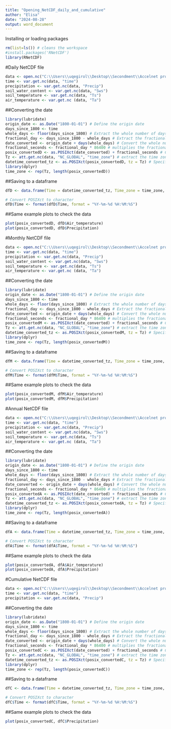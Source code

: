 ```yaml
---
title: "Opening_NetCDF_daily_and_cumulative"
author: "Elisa"
date: "2024-08-28"
output: word_document
---
```


Installing or loading packages
```r
rm(list=ls()) # cleans the workspace
#install.packages('RNetCDF')
library(RNetCDF)
```

#Daily NetCDF file
```r
data <- open.nc("C:\\Users\\uqegirol\\Desktop\\Secondment\\Accelnet project\\NetCDF_files\\Ridgefield_L6_20160101_20240202_Daily.nc", header=TRUE, fill = TRUE) #  imports the file with the data
time <- var.get.nc(data, "time")
precipitation <- var.get.nc(data, "Precip")
soil_water_content <- var.get.nc(data, "Sws")
soil_temperature <- var.get.nc(data, "Ts")
air_temperature <- var.get.nc (data, "Ta")
```

##Converting the date
```r
library(lubridate)
origin_date <- as.Date("1800-01-01") # Define the origin date
days_since_1800 <- time
whole_days <- floor(days_since_1800) # Extract the whole number of days
fractional_day <- days_since_1800 - whole_days # Extract the fractional part of days
date_converted <- origin_date + days(whole_days) # Convert the whole number of days to a Date object
fractional_seconds <- fractional_day * 86400 # multiplies the fractional day for the number of seconds in a day. Returns the number of seconds
posix_convertedD <- as.POSIXct(date_converted) + fractional_seconds # Create a POSIXct object with the date and fractional seconds
Tz <- att.get.nc(data, "NC_GLOBAL", "time_zone") # extract the time zone
datetime_converted_tz <- as.POSIXct(posix_convertedD, tz = Tz) # Specify the time zone when creating the POSIXct object. To create a csv file this is commented out because we cannot retain the time zone information in a csv
library(dplyr)
time_zone <- rep(Tz, length(posix_convertedD))
```

##Saving to a dataframe
```r
dfD <- data.frame(Time = datetime_converted_tz, Time_zone = time_zone, Precipitation = precipitation, Soil_water_content = soil_water_content, Soil_temperature = soil_temperature, Air_temperature = air_temperature)

# Convert POSIXct to character
dfD$Time <- format(dfD$Time, format = "%Y-%m-%d %H:%M:%S")
```

##Same example plots to check the data
```r
plot(posix_convertedD, dfD$Air_temperature)
plot(posix_convertedD, dfD$Precipitation)
```

#Monthly NetCDF file
```r
data <- open.nc("C:\\Users\\uqegirol\\Desktop\\Secondment\\Accelnet project\\NetCDF_files\\Ridgefield_L6_20160101_20240202_Monthly.nc", header=TRUE, fill = TRUE) #  imports the file with the data
time <- var.get.nc(data, "time")
precipitation <- var.get.nc(data, "Precip")
soil_water_content <- var.get.nc(data, "Sws")
soil_temperature <- var.get.nc(data, "Ts")
air_temperature <- var.get.nc (data, "Ta")
```

##Converting the date
```r
library(lubridate)
origin_date <- as.Date("1800-01-01") # Define the origin date
days_since_1800 <- time
whole_days <- floor(days_since_1800) # Extract the whole number of days
fractional_day <- days_since_1800 - whole_days # Extract the fractional part of days
date_converted <- origin_date + days(whole_days) # Convert the whole number of days to a Date object
fractional_seconds <- fractional_day * 86400 # multiplies the fractional day for the number of seconds in a day. Returns the number of seconds
posix_convertedM <- as.POSIXct(date_converted) + fractional_seconds # Create a POSIXct object with the date and fractional seconds
Tz <- att.get.nc(data, "NC_GLOBAL", "time_zone") # extract the time zone
datetime_converted_tz <- as.POSIXct(posix_convertedM, tz = Tz) # Specify the time zone when creating the POSIXct object. To create a csv file this is commented out because we cannot retain the time zone information in a csv
library(dplyr)
time_zone <- rep(Tz, length(posix_convertedM))
```

##Saving to a dataframe
```r
dfM <- data.frame(Time = datetime_converted_tz, Time_zone = time_zone, Precipitation = precipitation, Soil_water_content = soil_water_content, Soil_temperature = soil_temperature, Air_temperature = air_temperature)

# Convert POSIXct to character
dfM$Time <- format(dfM$Time, format = "%Y-%m-%d %H:%M:%S")
```

##Same example plots to check the data
```r
plot(posix_convertedM, dfM$Air_temperature)
plot(posix_convertedM, dfM$Precipitation)
```

#Annual NetCDF file
```r
data <- open.nc("C:\\Users\\uqegirol\\Desktop\\Secondment\\Accelnet project\\NetCDF_files\\Ridgefield_L6_20160101_20240202_Annual.nc", header=TRUE, fill = TRUE) #  imports the file with the data
time <- var.get.nc(data, "time")
precipitation <- var.get.nc(data, "Precip")
soil_water_content <- var.get.nc(data, "Sws")
soil_temperature <- var.get.nc(data, "Ts")
air_temperature <- var.get.nc (data, "Ta")
```

##Converting the date
```r
library(lubridate)
origin_date <- as.Date("1800-01-01") # Define the origin date
days_since_1800 <- time
whole_days <- floor(days_since_1800) # Extract the whole number of days
fractional_day <- days_since_1800 - whole_days # Extract the fractional part of days
date_converted <- origin_date + days(whole_days) # Convert the whole number of days to a Date object
fractional_seconds <- fractional_day * 86400 # multiplies the fractional day for the number of seconds in a day. Returns the number of seconds
posix_convertedA <- as.POSIXct(date_converted) + fractional_seconds # Create a POSIXct object with the date and fractional seconds
Tz <- att.get.nc(data, "NC_GLOBAL", "time_zone") # extract the time zone
datetime_converted_tz <- as.POSIXct(posix_convertedA, tz = Tz) # Specify the time zone when creating the POSIXct object. To create a csv file this is commented out because we cannot retain the time zone information in a csv
library(dplyr)
time_zone <- rep(Tz, length(posix_convertedA))
```

##Saving to a dataframe
```r
dfA <- data.frame(Time = datetime_converted_tz, Time_zone = time_zone, Precipitation = precipitation, Soil_water_content = soil_water_content, Soil_temperature = soil_temperature, Air_temperature = air_temperature)

# Convert POSIXct to character
dfA$Time <- format(dfA$Time, format = "%Y-%m-%d %H:%M:%S")
```

##Same example plots to check the data
```r
plot(posix_convertedA, dfA$Air_temperature)
plot(posix_convertedA, dfA$Precipitation)
```
#Cumulative NetCDF file
```r
data <- open.nc("C:\\Users\\uqegirol\\Desktop\\Secondment\\Accelnet project\\NetCDF_files\\Ridgefield_L6_20160101_20240202_Cumulative.nc", header=TRUE, fill = TRUE) #  imports the file with the data
time <- var.get.nc(data, "time")
precipitation <- var.get.nc(data, "Precip")
```

##Converting the date
```r
library(lubridate)
origin_date <- as.Date("1800-01-01") # Define the origin date
days_since_1800 <- time
whole_days <- floor(days_since_1800) # Extract the whole number of days
fractional_day <- days_since_1800 - whole_days # Extract the fractional part of days
date_converted <- origin_date + days(whole_days) # Convert the whole number of days to a Date object
fractional_seconds <- fractional_day * 86400 # multiplies the fractional day for the number of seconds in a day. Returns the number of seconds
posix_convertedC <- as.POSIXct(date_converted) + fractional_seconds # Create a POSIXct object with the date and fractional seconds
Tz <- att.get.nc(data, "NC_GLOBAL", "time_zone") # extract the time zone
datetime_converted_tz <- as.POSIXct(posix_convertedC, tz = Tz) # Specify the time zone when creating the POSIXct object. To create a csv file this is commented out because we cannot retain the time zone information in a csv
library(dplyr)
time_zone <- rep(Tz, length(posix_convertedC))
```

##Saving to a dataframe
```r
dfC <- data.frame(Time = datetime_converted_tz, Time_zone = time_zone, Precipitation = precipitation)

# Convert POSIXct to character
dfC$Time <- format(dfC$Time, format = "%Y-%m-%d %H:%M:%S")
```

##Same example plots to check the data
```r
plot(posix_convertedC, dfC$Precipitation)
```
